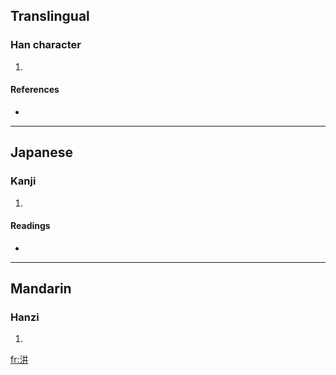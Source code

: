 ==Translingual==

===Han character===
{{Han char|rn=85|rad=水|as=04|sn=7|four=3510<sub>0</sub>|canj=水廿廿 (ETT), X水廿廿 (XETT)}}

# {{defn|Han|sort=水04}}

====References====
* {{Han ref|kx=0607.130|dkj=17155|dj=1000.140|hdz=31558.020|uh=6C6B|ud=27755|bh=CB4D|bd=52045}}

----

==Japanese==

===Kanji===
{{ja-kanji|grade=|rs=水04}}

# {{defn|Japanese}}

====Readings====
* {{ja-readings|on=[[けい]] (kei), [[きょう]] (kyō), [[せい]] (sei), [[じょう]] (jō)|kun=}}

----

==Mandarin==

===Hanzi===
{{cmn-hanzi|pin=[[mén]] ([[men2]]), [[mín]] ([[min2]]), [[qìng]] ([[qing4]]), [[wén]] ([[wen2]])|wg=men<sup>2</sup>, min<sup>2</sup>, ch'ing<sup>4</sup>, wen<sup>2</sup>}}

# {{defn|Mandarin}}

[[fr:汫]]